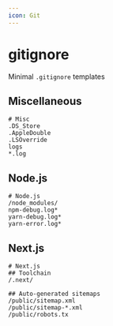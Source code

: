 ```yaml
---
icon: Git
---
```


# gitignore

Minimal `.gitignore` templates

## Miscellaneous

```gitignore
# Misc
.DS_Store
.AppleDouble
.LSOverride
logs
*.log
```

## Node.js

```gitignore
# Node.js
/node_modules/
npm-debug.log*
yarn-debug.log*
yarn-error.log*
```

## Next.js

```gitignore
# Next.js
## Toolchain
/.next/

## Auto-generated sitemaps
/public/sitemap.xml
/public/sitemap-*.xml
/public/robots.tx
```
